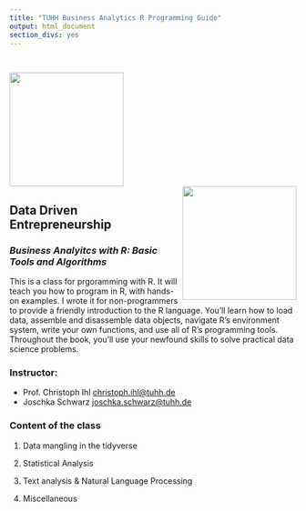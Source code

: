 ```yaml
---
title: "TUHH Business Analytics R Programming Guide"
output: html_document
section_divs: yes
---
```

<style type="text/css">
.title {
  display: none;
}

#getting-started img {
  margin-right: 10px;
}

</style>
<div class="row" style="padding-top: 30px;">
<div class="row">
  <div class="col-md-6 col-sm-4 col-xs-6">
   <div><img src="./images/w11_logo2.png" height="200px"></div>
  </div>
  <div class="col-md-4 col-sm-4 col-xs-6">
  <div><img src="./images/rstudio_TIE2.png" height="200px" align="right"></div>
  </div>
</div>

<div class="col-md-10">
# **Data Driven Entrepreneurship**

### *Business Analyitcs with R: Basic Tools and Algorithms* {style="padding-top: 0px;"}

This is a class for prgoramming with R. It will teach you how to program in R, with hands-on examples. I wrote it for non-programmers to provide a friendly introduction to the R language. You’ll learn how to load data, assemble and disassemble data objects, navigate R’s environment system, write your own functions, and use all of R’s programming tools. Throughout the book, you’ll use your newfound skills to solve practical data science problems.


### Instructor: 

* Prof. Christoph Ihl [christoph.ihl@tuhh.de](✉ christoph.ihl@tuhh.de)
* Joschka Schwarz [joschka.schwarz@tuhh.de](✉ joschka.schwarz@tuhh.de)


### Content of the class

1. Data mangling in the tidyverse

2. Statistical Analysis

3. Text analysis & Natural Language Processing

4. Miscellaneous


</div>
